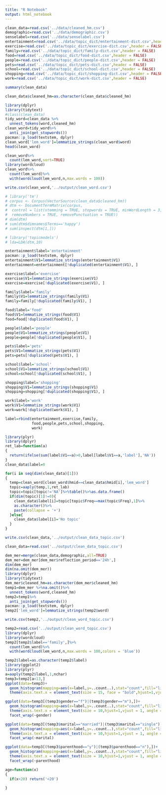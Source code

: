 ```yaml
---
title: "R Notebook"
output: html_notebook
---
```

 
```r
clean_data=read.csv('../data/cleaned_hm.csv')
demographic=read.csv('../data/demographic.csv')
senselabel=read.csv('../data/senselabel.csv')
entertainment=read.csv('../data/topic_dict/entertainment-dict.csv',header = FALSE)
exercise=read.csv('../data/topic_dict/exercise-dict.csv',header = FALSE)
family=read.csv('../data/topic_dict/family-dict.csv',header = FALSE)
food=read.csv('../data/topic_dict/food-dict.csv',header = FALSE)
people=read.csv('../data/topic_dict/people-dict.csv',header = FALSE)
pets=read.csv('../data/topic_dict/pets-dict.csv',header = FALSE)
school=read.csv('../data/topic_dict/school-dict.csv',header = FALSE)
shopping=read.csv('../data/topic_dict/shopping-dict.csv',header = FALSE)
work=read.csv('../data/topic_dict/work-dict.csv',header = FALSE)
```

```r
summary(clean_data)
```

```r
clean_data$cleaned_hm=as.character(clean_data$cleaned_hm)
```

```r
library(dplyr)
library(tidytext)
#class(clean_data)
tidy_word=clean_data %>%
  unnest_tokens(word,cleaned_hm)
clean_word=tidy_word%>%
  anti_join(get_stopwords())
pacman::p_load(textstem, dplyr)
clean_word['lem_word']=lemmatize_strings(clean_word$word)
head(clean_word)
```

```r
clean_word%>%
  count(lem_word,sort=TRUE)
library(wordcloud)
clean_word%>%
  count(lem_word)%>%
  with(wordcloud(lem_word,n,max.words = 100))
```

```r
write.csv(clean_word,'../output/clean_word.csv')
```



```r
# library('tm')
# corpus <- Corpus(VectorSource(clean_data$cleaned_hm))
# dtm <- DocumentTermMatrix(corpus,
#  control = list(stemming = TRUE, stopwords = TRUE, minWordLength = 3,
#  removeNumbers = TRUE, removePunctuation = TRUE))
# dim(dtm)
# sum(dtm$dimnames$Terms=='happy')
# sum(inspect(dtm[1,]))
```

```r
# library('topicmodels')
# lda=LDA(dtm,10)
```
```r
entertainment$label='entertainment'
pacman::p_load(textstem, dplyr)
entertainment$V1=lemmatize_strings(entertainment$V1)
entertainment=entertainment[!duplicated(entertainment$V1), ]

exercise$label='exercise'
exercise$V1=lemmatize_strings(exercise$V1)
exercise=exercise[!duplicated(exercise$V1), ]

family$label='family'
family$V1=lemmatize_strings(family$V1)
family=family[!duplicated(family$V1), ]

food$label='food'
food$V1=lemmatize_strings(food$V1)
food=food[!duplicated(food$V1), ]

people$label='people'
people$V1=lemmatize_strings(people$V1)
people=people[!duplicated(people$V1), ]

pets$label='pets'
pets$V1=lemmatize_strings(pets$V1)
pets=pets[!duplicated(pets$V1), ]

school$label='school'
school$V1=lemmatize_strings(school$V1)
school=school[!duplicated(school$V1), ]

shopping$label='shopping'
shopping$V1=lemmatize_strings(shopping$V1)
shopping=shopping[!duplicated(shopping$V1), ]

work$label='work'
work$V1=lemmatize_strings(work$V1)
work=work[!duplicated(work$V1), ]

label=rbind(entertainment,exercise,family,
            food,people,pets,school,shopping,
            work)
```

```r
library(plyr)
library(dplyr)
ret_lab=function(a)
{
  return(ifelse(sum(label$V1==a)>0,label[label$V1==a,'label'],'NA'))
}
clean_data$label=0

for(i in seq(dim(clean_data)[1]))
{
  temp=clean_word[clean_word$hmid==clean_data$hmid[i],'lem_word']
  topic=aaply(temp,1,ret_lab)
  topic=topic[topic!='NA']%>%table()%>%as.data.frame()
  if(dim(topic)[1]!=0){
    clean_data$label[i]=topic[topic$Freq==max(topic$Freq),1]%>%
    as.character()%>%
    paste(collapse = '+')
  }else{
    clean_data$label[i]='No topic'
  }
}
```

```r
write.csv(clean_data,'../output/clean_data_topic.csv')
```

```r
clean_data=read.csv('../output/clean_data_topic.csv')
```

```r
dem_mer=merge(clean_data,demographic,all=TRUE)
dem_mer=dem_mer[dem_mer$reflection_period=='24h',]
dim(dem_mer)
dim(na.omit(dem_mer))
library(dplyr)
library(tidytext)
dem_mer$cleaned_hm=as.character(dem_mer$cleaned_hm)
temp1=dem_mer %>%na.omit()%>%
  unnest_tokens(word,cleaned_hm)
temp2=temp1%>%
  anti_join(get_stopwords())
pacman::p_load(textstem, dplyr)
temp2['lem_word']=lemmatize_strings(temp2$word)
```

```r
write.csv(temp2,'../output/clean_word_topic.csv')
```


```r
temp2=read.csv('../output/clean_word_topic.csv')
library(dplyr)
library(wordcloud)
temp2[temp2$label=='family',]%>%
  count(lem_word)%>%
  with(wordcloud(lem_word,n,max.words = 100,colors = 'blue'))
```

```r
temp2$label=as.character(temp2$label)
library(ggplot2)
library(plyr)
a=aaply(temp2$label,1,nchar)
temp3=temp2[a<13,]
ggplot(data=temp3)+
  geom_histogram(mapping=aes(x=label,y=..count..),stat="count",fill="lightblue", colour="black")+
  theme(axis.text.x = element_text(size = 15, face = "bold",hjust=1,vjust = 1, angle = 45))

```

```r
ggplot(data=temp3[(temp3$gender=="f")|(temp3$gender=="m"),])+
  geom_histogram(mapping=aes(x=label,y=..count..),stat="count",fill="lightblue", colour="black")+
  theme(axis.text.x = element_text(size = 10,hjust=1,vjust = 1, angle = 45))+
  facet_wrap(~gender)
```


```r
ggplot(data=temp3[(temp3$marital=="married")|(temp3$marital=="single"),])+
  geom_histogram(mapping=aes(x=label,y=..count..),stat="count",fill="lightblue", colour="black")+
  theme(axis.text.x = element_text(size = 10,hjust=1,vjust = 1, angle = 45))+
  facet_wrap(~marital)
```

```r
ggplot(data=temp3[(temp3$parenthood=="y")|(temp3$parenthood=="n"),])+
  geom_histogram(mapping=aes(x=label,y=..count..),stat="count",fill="lightblue", colour="black")+
  theme(axis.text.x = element_text(size = 10,hjust=1,vjust = 1, angle = 45))+
  facet_wrap(~parenthood)
```


```r
age=function(x)
{
  if(x<20) return('<20')
  
}
```

